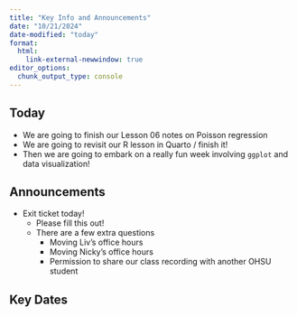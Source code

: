 ```yaml
---
title: "Key Info and Announcements"
date: "10/21/2024"
date-modified: "today"
format: 
  html:
    link-external-newwindow: true
editor_options: 
  chunk_output_type: console
---
```


## Today

- We are going to finish our Lesson 06 notes on Poisson regression
- We are going to revisit our R lesson in Quarto / finish it!
- Then we are going to embark on a really fun week involving `ggplot` and data visualization!

## Announcements

- Exit ticket today!
  - Please fill this out!
  - There are a few extra questions 
    - Moving Liv's office hours
    - Moving Nicky's office hours
    - Permission to share our class recording with another OHSU student

## Key Dates